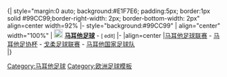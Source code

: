 <br style="clear:both;" />
{| style="margin:0 auto; background:#E1F7E6; padding:5px; border:1px solid #99CC99;border-right-width: 2px; border-bottom-width: 2px" align=center width=92%
|- style="background:#99CC99" 
| align="center" width="100%" |  [[File:Flag of Malta.svg|20px|]] '''[[马耳他]][[足球]]''' - <small class="editlink noprint plainlinksneverexpand">[{{SERVER}}{{localurl:Template:Maltese football|action=edit}} edit]</small>
|-
|align=center |[[马耳他足球联赛]] - [[马耳他足协杯]] - [[戈柔足球联赛]] - [[马耳他国家足球队]]<br />

|}<noinclude>
[[Category:马耳他足球]]
[[Category:欧洲足球模板]]
</noinclude>
